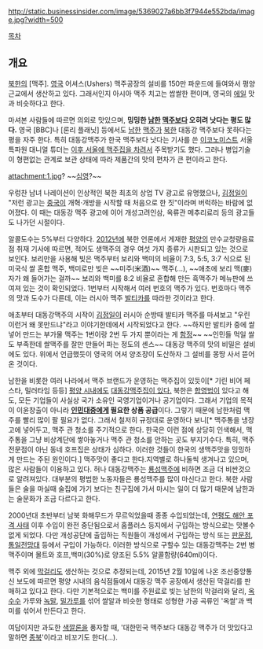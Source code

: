 http://static.businessinsider.com/image/5369027a6bb3f7944e552bda/image.jpg?width=500

[[목차]]
== 개요 ==
[[북한]]의 [맥주]. [[영국]] 어셔스(Ushers) 맥주공장의 설비를 150만 파운드에 들여와서 평양 근교에서 생산하고 있다. 그래서인지 아시아 맥주 치고는 쌉쌀한 편이며, 영국의 [[에일]] 맛과 비슷하다고 한다. 

마셔본 사람들에 따르면 의외로 맛있으며, '''밍밍한 [[남한]] [[맥주]]보다 오히려 낫다는 평도 많다.''' 영국 [BBC]나 [론리 플래닛] 등에서도 [[남한]] [[맥주]]가 [[북한]] 대동강 맥주보다 못하다는 평을 자주 한다. 특히 대동강맥주가 한국 맥주보다 낫다는 기사를 쓴 [[이코노미스트]] 서울 특파원 대니얼 튜더는 [[네가 한번 만들어봐라|이후 서울에 맥주집을 차려서]] 주목받기도 했다. 그러나 병입기술이 형편없는 관계로 보관 상태에 따라 제품간의 맛의 편차가 큰 편이라고 한다. 

{{{#!HTML
<iframe width="420" height="315" src="//www.youtube.com/embed/0jtLEonuMg8" frameborder="0" allowfullscreen></iframe>
}}}

attachment:1.jpg?
~~[[심영(야인시대)|심영]]?~~

우렁찬 남녀 나레이션이 인상적인 북한 최초의 상업 TV 광고로 유명했으나, [[김정일]]이 "저런 광고는 [[중국]]이 개혁·개방을 시작할 때 처음으로 한 짓"이라며 버럭하는 바람에 없어졌다. 이 때는 대동강 맥주 광고에 이어 개성고려인삼, 옥류관 메추리료리 등의 광고들도 나가던 시절이다.

알콜도수는 5%부터 다양하다. [[2012년]]에 북한 언론에서 게재한 [[평양]]의 만수교청량음료점 취재 기사에 따르면, 적어도 생맥주의 경우 여섯 가지 종류가 시판되고 있는 것으로 보인다. 보리만을 사용해 빚은 맥주부터 보리와 백미의 비율이 7:3, 5:5, 3:7 식으로 된 미국식 쌀 혼합 맥주, 백미로만 빚은 ~~미주(米酒)~~ 맥주(...), ~~애초에 보리 맥(麥) 자가 왜 들어가는 걸까~~ 보리와 백미를 8:2 비율로 혼합해 만든 흑맥주가 메뉴판에 쓰여져 있는 것이 확인되었다. 1번부터 시작해서 여러 번호의 맥주가 있다. 번호마다 맥주의 맛과 도수가 다른데, 이는 러시아 맥주 [[발티카]]를 따라한 것이라고 한다.

애초부터 대동강맥주의 시작이 [[김정일]]이 러시아 순방때 발티카 맥주를 마셔보고 "우린 이런거 왜 못만드냐"라고 이야기한데에서 시작되었다고 한다. ~~하지만 발티카 중에 쌀 넣어 만드는 부가물 맥주는 1번이랑 2번 두 가지 뿐이라는 게 [[함정]]~~ ~~인민들 먹일 쌀도 부족한데 쌀맥주를 잘만 만들어 파는 정도의 센스~~ 대동강 맥주의 맛의 비밀은 설비에도 있다. 위에서 언급했듯이 영국의 어셔 양조장이 도산하자 그 설비를 몽땅 사서 뜯어온 것이다.

남한을 비롯한 여러 나라에서 맥주 브랜드가 운영하는 맥주집이 있듯이[* 기린 비어 페스타, 밀러타임 등등] [http://www.flickr.com/photos/55510802@N06/8666785061/in/photolist-ecRxfD-ecRwsV-ecXamu-ecREjZ-7BkwaG-7BkwhY-gLLDC9-c7GUnW-c7GXSW-c7GVLq-c7GWB7-c7GZ9A-as8nuP-as8ngk-as8nB8-asb1Jf-asb1uj-asb1C9-as8nJF-asb1oG-as8nwr-as8nRX-as8nnt-as8nPx-asb1mq-asb1dU-buj2ic-ej3xsX-9dqpWt-ej3wX6-gm77Rj-eKpY1K-7zz6MK-ej1xnV-bV3eAm-bUscwk-bUsciH-bUscWP-7zCRPA-7DTdKX-7BkenE-7BkkSN-7BkewC-cmwdbm-dAQ8TG-e2y6PV-eBMagn-dJviDK-daQFuf-aAdFtC-daQDoz 평양 시내에도] [http://www.flickr.com/photos/103743993@N04/10351988836/in/photolist-gLLDC9-c7GUnW-c7GXSW-c7GVLq-c7GWB7-c7GZ9A-as8nuP-as8ngk-as8nB8-asb1Jf-asb1uj-asb1C9-as8nJF-asb1oG-as8nwr-as8nRX-as8nnt-as8nPx-asb1mq-asb1dU-buj2ic-ej3xsX-7BkenE-9dqpWt-7BkkSN-7BkewC-cmwdbm-dAQ8TG-e2y6PV-eBMagn-dJviDK-daQFuf-aAdFtC-ej3wX6-daQDoz-daQD8e-gm77Rj-eKpY1K-7zCRYo-9Vs6aU-ecS49F-edPsJQ-7zz6MK-ej1xnV-gnJ4f3-dujaWu-ebAHdx-ebAJfa-aChRFS-fcNHje-fcNKsn  대동강맥주집이 있다.] 북한은 [[합영법]]이 있다고 해도, 모든 기업들이 사실상 국가 소유인 국영기업이거나 공기업이다. 그래서 기업의 목적이 이윤창출이 아니라 '''[[인민]]대중에게 필요한 상품 공급'''이다. 그렇기 때문에 남한처럼 맥주를 빨리 많이 팔 필요가 없다. 그래서 철저히 규정대로 운영하다 보니[* 맥주통을 냉장고에 넣어두고, 맥주 관 청소를 주기적으로 한다. 한국은 이런 점에 상당히 인색해서, 맥주통을 그냥 비상계단에 쌓아놓거나 맥주 관 청소를 안하는 곳도 부지기수다. 특히, 맥주전문점이 아닌 동네 호프집은 상태가 심하다. 이러한 것들이 한국의 생맥주맛을 밍밍하게 만드는 주된 원인이다.] 맥주맛이 좋다고 한다.지역별로 하나둘씩 생겨나고 있으며, 많은 사람들이 이용하고 있다. 허나 대동강맥주는 [[룡성맥주]]에 비하면 조금 더 비싼것으로 알려져있다. 대부분의 평범한 노동자들은 룡성맥주를 많이 마신다고 한다. 북한 사람들은 술을 마실때 술집에 가기 보다는 친구집에 가서 마시는 일이 더 많기 때문에 남한과는 술문화가 조금 다르다고 한다.

2000년대 초반부터 남북 화해무드가 무르익었을때 종종 수입되었는데, [[연평도 해안 포격 사태]] 이후 수입이 완전 중단됨으로서 홈플러스 등지에서 구입하는 방식으로는 맛볼수 없게 되었다. 다만 개성공단에 출입하는 직원들이 개성에서 구입하는 방식 또는 [[판문점]], [[통일전망대]] 등에서 구입이 가능하다. 이러한 방식으로 구할수 있는 대동강맥주는 2번 병맥주이며 몰트와 호프,백미(30%)로 양조된 5.5% 알콜함량(640ml)이다.

맥주 외에 [[막걸리]]도 생산하는 것으로 추정되는데, 2015년 2월 10일에 나온 조선중앙통신 보도에 따르면 평양 시내의 음식점들에서 대동강 맥주 공장에서 생산된 막걸리를 판매하고 있다고 한다. 다만 기본적으로는 백미를 주원료로 빚는 남한의 막걸리와 달리, [[옥수수]] 가루와 [[녹말]], [[밀가루]]를 섞어 쌀알과 비슷한 형태로 성형한 가공 곡류인 '옥쌀'과 백미를 섞어서 만든다고 한다.

여담이지만 과도한 [[색깔론]]을 풍자할 때, '대한민국 맥주보다 대동강 맥주가 더 맛있다고 말하면 [[종북]]'이라고 비꼬기도 한다(...). 
